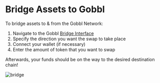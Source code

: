 # Bridge Assets to Gobbl

To bridge assets to & from the Gobbl Network: 
1. Navigate to the Gobbl [Bridge Interface](https://gobbl-testnet.bridge.caldera.xyz/)
2. Specify the direction you want the swap to take place
3. Connect your wallet (if necessary)
4. Enter the amount of token that you want to swap 

Afterwards, your funds should be on the way to the desired destination chain!

 ![bridge](../images/bridge.png)